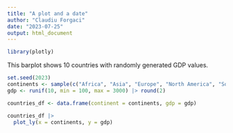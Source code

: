 ```yaml
---
title: "A plot and a date"
author: "Claudiu Forgaci"
date: "2023-07-25"
output: html_document
---
```


```r
library(plotly)
```

This barplot shows 10 countries with randomly generated GDP values.

```r
set.seed(2023)
continents <- sample(c("Africa", "Asia", "Europe", "North America", "South America"), 10, replace = TRUE)
gdp <- runif(10, min = 100, max = 3000) |> round(2)

countries_df <- data.frame(continent = continents, gdp = gdp)

countries_df |> 
  plot_ly(x = continents, y = gdp) 
  
```
